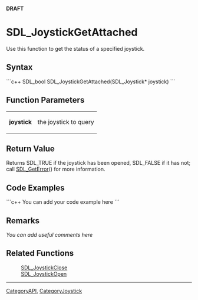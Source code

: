 <!-- # page was renamed from SDL_JoystickOpened -->
'''DRAFT'''

= SDL_JoystickGetAttached =
Use this function to get the status of a specified joystick.


== Syntax ==
```c++
SDL_bool SDL_JoystickGetAttached(SDL_Joystick* joystick)
```

== Function Parameters ==
{|
|'''joystick'''
|the joystick to query
|}

== Return Value ==
Returns SDL_TRUE if the joystick has been opened, SDL_FALSE if it has not; call [[SDL_GetError]]() for more information.

== Code Examples ==
```c++
You can add your code example here
```

== Remarks ==
''You can add useful comments here''

== Related Functions ==
:[[SDL_JoystickClose]]
:[[SDL_JoystickOpen]]

----
[[CategoryAPI]], [[CategoryJoystick]]
